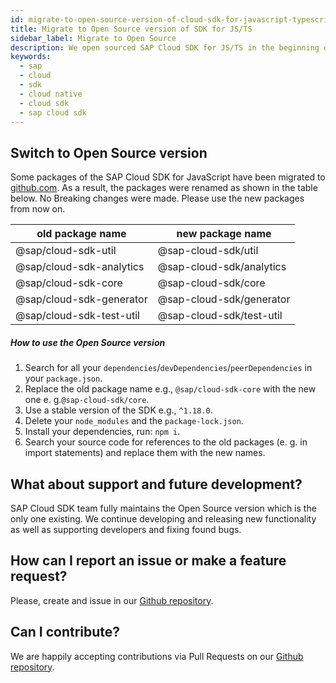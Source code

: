```yaml
---
id: migrate-to-open-source-version-of-cloud-sdk-for-javascript-typescript
title: Migrate to Open Source version of SDK for JS/TS
sidebar_label: Migrate to Open Source
description: We open sourced SAP Cloud SDK for JS/TS in the beginning of 2020. This guide will help you with migration to the Open Source version.
keywords:
  - sap
  - cloud
  - sdk
  - cloud native
  - cloud sdk
  - sap cloud sdk
---
```


## Switch to Open Source version

Some packages of the SAP Cloud SDK for JavaScript have been migrated to [github.com](https://github.com/SAP/cloud-sdk-js).
As a result, the packages were renamed as shown in the table below. No Breaking changes were made. Please use the new packages from now on.

| old package name         | new package name         |
| ------------------------ | ------------------------ |
| @sap/cloud-sdk-util      | @sap-cloud-sdk/util      |
| @sap/cloud-sdk-analytics | @sap-cloud-sdk/analytics |
| @sap/cloud-sdk-core      | @sap-cloud-sdk/core      |
| @sap/cloud-sdk-generator | @sap-cloud-sdk/generator |
| @sap/cloud-sdk-test-util | @sap-cloud-sdk/test-util |

##### How to use the Open Source version

1.  Search for all your `dependencies`/`devDependencies`/`peerDependencies` in your `package.json`.
1.  Replace the old package name e.g., `@sap/cloud-sdk-core` with the new one e. g.`@sap-cloud-sdk/core`.
1.  Use a stable version of the SDK e.g., `^1.18.0`.
1.  Delete your `node_modules` and the `package-lock.json`.
1.  Install your dependencies, run: `npm i`.
1.  Search your source code for references to the old packages (e. g. in import statements) and replace them with the new names.

## What about support and future development?

SAP Cloud SDK team fully maintains the Open Source version which is the only one existing. We continue developing and releasing new functionality as well as supporting developers and fixing found bugs.

## How can I report an issue or make a feature request?

Please, create and issue in our [Github repository](https://github.com/SAP/cloud-sdk-js/issues/new/choose).

## Can I contribute?

We are happily accepting contributions via Pull Requests on our [Github repository](https://github.com/SAP/cloud-sdk-js).
